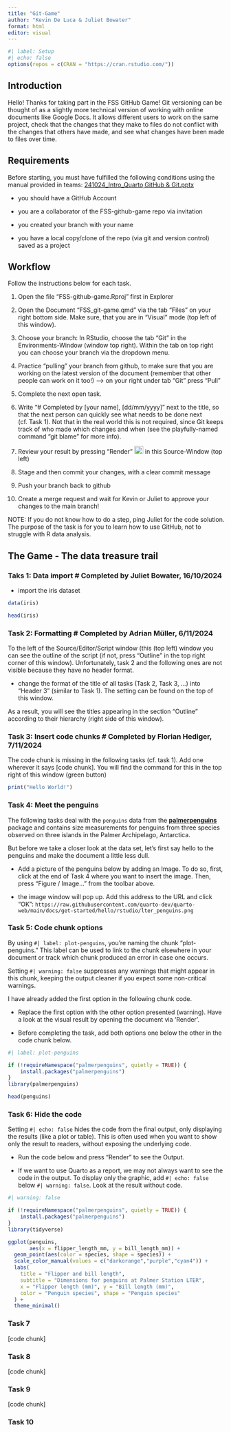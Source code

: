 ```yaml
---
title: "Git-Game"
author: "Kevin De Luca & Juliet Bowater"
format: html
editor: visual
---
```


```r
#| label: Setup
#| echo: false
options(repos = c(CRAN = "https://cran.rstudio.com/"))
```

## Introduction

Hello! Thanks for taking part in the FSS GitHub Game! Git versioning can be thought of as a slightly more technical version of working with online documents like Google Docs. It allows different users to work on the same project, check that the changes that they make to files do not conflict with the changes that others have made, and see what changes have been made to files over time.

## Requirements

Before starting, you must have fulfilled the following conditions using the manual provided in teams: [241024_Intro_Quarto,GitHub & Git.pptx](Git-Quarto-Manual)

-   you should have a GitHub Account

-   you are a collaborator of the FSS-github-game repo via invitation

-   you created your branch with your name

-   you have a local copy/clone of the repo (via git and version control) saved as a project

## Workflow

Follow the instructions below for each task.

1.  Open the file "FSS-github-game.Rproj" first in Explorer

2.  Open the Document "FSS_git-game.qmd" via the tab "Files" on your right bottom side. Make sure, that you are in "Visual" mode (top left of this window).

3.  Choose your branch: In RStudio, choose the tab "Git" in the Environments-Window (window top right). Within the tab on top right you can choose your branch via the dropdown menu.

4.  Practice "pulling" your branch from github, to make sure that you are working on the latest version of the document (remember that other people can work on it too!) --\> on your right under tab "Git" press "Pull"

5.  Complete the next open task.

6.  Write "\# Completed by \[your name\], \[dd/mm/yyyy\]" next to the title, so that the next person can quickly see what needs to be done next (cf. Task 1). Not that in the real world this is not required, since Git keeps track of who made which changes and when (see the playfully-named command "git blame" for more info).

7.  Review your result by pressing "Render" ![](https://quarto.org/docs/get-started/hello/images/rstudio-render-button.png){width="21" height="18"} in this Source-Window (top left)

8.  Stage and then commit your changes, with a clear commit message

9.  Push your branch back to github

10. Create a merge request and wait for Kevin or Juliet to approve your changes to the main branch!

NOTE: If you do not know how to do a step, ping Juliet for the code solution. The purpose of the task is for you to learn how to use GitHub, not to struggle with R data analysis.

## The Game - The data treasure trail

### Taks 1: Data import \# Completed by Juliet Bowater, 16/10/2024

-   import the iris dataset

```r

data(iris)

head(iris)

```

### Task 2: Formatting \# Completed by Adrian Müller, 6/11/2024

To the left of the Source/Editor/Script window (this (top left) window you can see the outline of the script (if not, press "Outline" in the top right corner of this window). Unfortunately, task 2 and the following ones are not visible because they have no header format.

-   change the format of the title of all tasks (Task 2, Task 3, ...) into "Header 3" (similar to Task 1). The setting can be found on the top of this window.

As a result, you will see the titles appearing in the section "Outline" according to their hierarchy (right side of this window).

### Task 3: Insert code chunks \# Completed by Florian Hediger, 7/11/2024

The code chunk is missing in the following tasks (cf. task 1). Add one wherever it says \[code chunk\]. You will find the command for this in the top right of this window (green button)

```r

print("Hello World!")

```

### Task 4: Meet the penguins

The following tasks deal with the `penguins` data from the [**palmerpenguins**](https://allisonhorst.github.io/palmerpenguins "palmerpenguins R package") package and contains size measurements for penguins from three species observed on three islands in the Palmer Archipelago, Antarctica.

But before we take a closer look at the data set, let's first say hello to the penguins and make the document a little less dull.

-   Add a picture of the penguins below by adding an Image. To do so, first, click at the end of Task 4 where you want to insert the image. Then, press "Figure / Image..." from the toolbar above.

-   the image window will pop up. Add this address to the URL and click "OK": `https://raw.githubusercontent.com/quarto-dev/quarto-web/main/docs/get-started/hello/rstudio/lter_penguins.png`

### Task 5: Code chunk options

By using `#| label: plot-penguins`, you're naming the chunk "plot-penguins." This label can be used to link to the chunk elsewhere in your document or track which chunk produced an error in case one occurs.

Setting `#| warning: false` suppresses any warnings that might appear in this chunk, keeping the output cleaner if you expect some non-critical warnings.

I have already added the first option in the following chunk code.

-   Replace the first option with the other option presented (warning). Have a look at the visual result by opening the document via 'Render'.

<!-- -->

-   Before completing the task, add both options one below the other in the code chunk below.

```r
#| label: plot-penguins

if (!requireNamespace("palmerpenguins", quietly = TRUE)) {
    install.packages("palmerpenguins")
}
library(palmerpenguins)

head(penguins)
```

### Task 6: Hide the code

Setting `#| echo: false` hides the code from the final output, only displaying the results (like a plot or table). This is often used when you want to show only the result to readers, without exposing the underlying code.

-   Run the code below and press "Render" to see the Output.

-   If we want to use Quarto as a report, we may not always want to see the code in the output. To display only the graphic, add `#| echo: false` below `#| warning: false`. Look at the result without code.

```r
#| warning: false

if (!requireNamespace("palmerpenguins", quietly = TRUE)) {
    install.packages("palmerpenguins")
}
library(tidyverse)

ggplot(penguins, 
       aes(x = flipper_length_mm, y = bill_length_mm)) +
  geom_point(aes(color = species, shape = species)) +
  scale_color_manual(values = c("darkorange","purple","cyan4")) +
  labs(
    title = "Flipper and bill length",
    subtitle = "Dimensions for penguins at Palmer Station LTER",
    x = "Flipper length (mm)", y = "Bill length (mm)",
    color = "Penguin species", shape = "Penguin species"
  ) +
  theme_minimal()


```

### Task 7

\[code chunk\]

### Task 8

\[code chunk\]

### Task 9

\[code chunk\]

### Task 10
